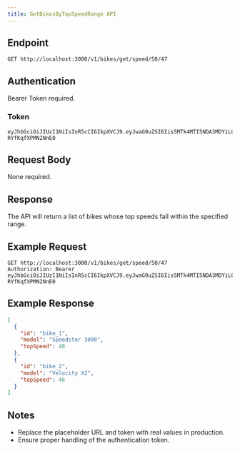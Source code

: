 ```yaml
---
title: GetBikesByTopSpeedRange API
---
```



<DocSubtitle name="GetBikesByTopSpeedRange" type="http" seq="6" />

## Endpoint

`GET http://localhost:3000/v1/bikes/get/speed/50/47`

## Authentication

Bearer Token required.

### Token

```
eyJhbGciOiJIUzI1NiIsInR5cCI6IkpXVCJ9.eyJwaG9uZSI6Iis5MTk4MTI5NDA3MDYiLCJ1aWQiOiJhZnJ3dXZkXzFqIn0.se2WRRJhST9uvOyhTwunvJiiMYD-RYfKqfXPMN2NnE0
```

## Request Body

None required.

## Response

The API will return a list of bikes whose top speeds fall within the specified range. 

## Example Request

```http
GET http://localhost:3000/v1/bikes/get/speed/50/47
Authorization: Bearer eyJhbGciOiJIUzI1NiIsInR5cCI6IkpXVCJ9.eyJwaG9uZSI6Iis5MTk4MTI5NDA3MDYiLCJ1aWQiOiJhZnJ3dXZkXzFqIn0.se2WRRJhST9uvOyhTwunvJiiMYD-RYfKqfXPMN2NnE0
```

## Example Response

```json
[
  {
    "id": "bike_1",
    "model": "Speedster 3000",
    "topSpeed": 48
  },
  {
    "id": "bike_2",
    "model": "Velocity X2",
    "topSpeed": 46
  }
]
```

## Notes

- Replace the placeholder URL and token with real values in production.
- Ensure proper handling of the authentication token.